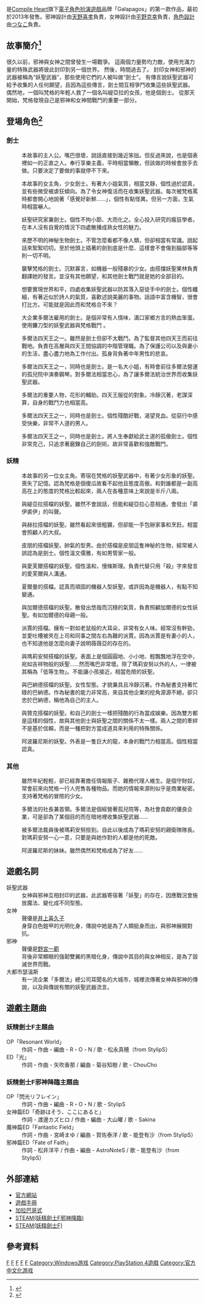 {{Infobox VG
| title = 妖精劍士f
| japanese = フェアリーフェンサー エフ
| english = Fairy Fencer F
| image = [[File:Fairy_Fencer_f.jpg|250px]]
| caption = 《妖精劍士f》日版封面
| platforms = [[PlayStation_3|PlayStation 3]]、[[PlayStation_4|PlayStation 4]]、[[Microsoft_Windows|Microsoft Windows]]
| genre = [[电子角色扮演游戏|角色扮演]]
| developer = [[Compile_Heart|Compile Heart]]
| publisher = {{vgr|JP|Compile Heart|欧美|[[NIS_America|NIS America]]<small>（PS3）</small>|WW|Idea Factory}}
| director = 
| producer = 
| writer = 
| artist = [[天野喜孝|天野喜孝]]、[[平野克幸|平野克幸]]、[[Tsunako|Tsunako]]
| composer = [[植松伸夫|植松伸夫]]（Earthbound Papas）
| series =
| engine = 
| modes = [[单人游戏|單人]]
| released =  {{Infobox VG/C|2013年10月10日| '''PlayStation 3'''<br>{{vgr|JP|October 10, 2013|NA|September 16, 2014|EU|September 19, 2014|AU|September 25, 2014}}'''Microsoft Windows'''{{vgr|WW|August 4, 2015}}'''PlayStation 4'''<br>{{vgr|JP|November 5, 2015|EU|2016|NA|2016}}'''Steam'''{{vgrelease|WW|2017年2月14日}} }}

}}

{{Vgname|妖精劍士f|ja=フェアリーフェンサー エフ|en=Fairy Fencer F}}是[[Compile_Heart|Compile Heart]]旗下[[電子角色扮演遊戲|電子角色扮演遊戲]]品牌「Galapagos」的第一款作品，最初於2013年發售。邪神設計由[[天野喜孝|天野喜孝]]負責，女神設計由[[平野克幸|平野克幸]]負責，[[角色設計|角色設計]]由[[つなこ|つなこ]]負責。

== 故事簡介<ref>{{cite web|url=http://www.ideafintl.com/fairyfencerf/#/story|title=Fairy Fencerf F Story|language=en|accessdate=2017-07-06|archive-date=2017-06-30|archive-url=https://web.archive.org/web/20170630142139/http://www.ideafintl.com/fairyfencerf/#/story|dead-url=no}}</ref> ==
很久以前，邪神與女神之間曾發生一場戰爭。
這兩個力量勢均力敵，使用充滿力量的特殊武器將彼此封印到另一個世界。
然後，時間過去了。
封印女神和邪神的武器被稱為“妖聖武器”，那些使用它們的人被叫做“劍士”。
有傳言說妖聖武器可給予收集的人任何願望，且因為這些傳言，劍士間互相爭鬥收集這些妖聖武器。
偶然地，一個叫梵格的年輕人救了一個名叫緹亞拉的女孩，他是個劍士。
從那天開始，梵格發現自己是邪神和女神間戰鬥的重要一部分。

== 登場角色<ref>{{cite web|url=http://www.ideafintl.com/fairyfencerf/#/chara|title=Fairy Fencerf F Character|language=en|accessdate=2017-07-06|archive-date=2017-06-30|archive-url=https://web.archive.org/web/20170630142139/http://www.ideafintl.com/fairyfencerf/#/chara|dead-url=no}}</ref> ==
=== 劍士 ===
;{{nihongo|梵格|ファング|Fang|配音：[[逢坂良太|逢坂良太]]}}
:本故事的主人公。嘴巴很壞，說話直接到幾近笨拙。但反過來說，也是個表裡如一的正直之人。奉行享樂主義，平時相當懶散，但該做的時候會放手去做。只要決定了要做的事就停不下來。

;{{nihongo|緹亞拉‧緹利斯‧緹亞斯|ティアラ・ティリス ・ティアーズ|Tiara|配音：[[石原夏織|石原夏織]]}}
:本故事的女主角，少女劍士。有著大小姐氣質，相當文靜，個性過於認真，並有些微受被虐狂傾向。為了令女神復活而在收集妖聖武器。每次被梵格罵時都會開心地說著「感覺好新鮮……」，個性有點怪異。但另一方面，生氣時相當嚇人。

;{{nihongo|赫拉‧赫雷|ハーラー・ハーレィ |Harler|配音：[[東山奈央|東山奈央]]}}
:妖聖研究家兼劍士。個性不拘小節、大而化之。全心投入研究的瘋狂學者。在本人沒有自覺的情況下四處散播成熟女性的魅力。

;{{nihongo|皮朋|ピピン|Pipin|配音：[[下田麻美|下田麻美]]}}
:來歷不明的神秘生物劍士。不管怎麼看都不像人類，但卻相當有常識。說起話來絮絮叨叨。至於他頭上插著的劍到底是什麼、這樣會不會傷到腦部等等則一切不明。

;{{nihongo|愛芙爾|エフォール|Effole|配音：[[新田惠海|新田惠海]]}}
:襲擊梵格的劍士。沉默寡言，如機器一般殘暴的少女。由搭擋妖聖果林負責翻譯她的發言。並沒有其他願望，和其他劍士戰鬥就是她的全部目的。

;{{nihongo|夏爾曼·查爾斯蘭扎|シャルマン・ シャルルランザ|Shalman|配音：[[江口拓也|江口拓也]]}}
:想要實現世界和平，四處收集妖聖武器以防其落入惡徒手中的劍士。個性纖細，有著近似於詩人的氣質，喜歡述說美麗的事物。話語中富含機智，很會打比方。可能就是因此而和梵格合不來？

;{{nihongo|加爾德‧加爾穆茲歐姆|ガルド・ガルムズオム|Gald|配音：[[栗律貴嗣|栗律貴嗣]]}}
:大企業多爾法雇用的劍士。是個非常有人情味，滿口家鄉方言的熱血笨蛋。使用鐮刀型的妖聖武器與梵格戰鬥 。

;{{nihongo|派賈|パイが|Paiga|配音：[[上田燿司|上田燿司]]}}
:多爾法四天王之一。雖然是劍士但卻不太戰鬥。為了監督其他四天王而前往戰地。負責在高層與四天王間協調的中階管理職。為了保護公司以及與妻小的生活，盡心盡力地為工作付出。孤身背負著中年男性的悲哀。

;{{nihongo|瑪莉安努|マリアノ|Mariano|配音：[[田邊留依|田邊留依]]}}
:多爾法四天王之一，同時也是劍士。是一名大小姐，有時會前往多爾法營運的孤兒院中演奏鋼琴。對多爾法相當忠心，為了讓多爾法統治世界而收集妖聖武器。

;{{nihongo|巴納德|バーナード|Bernard|配音：[[村上幸平|村上幸平]]}}
:多爾法的重要人物，花形的輔助。四天王服從的對象。冷靜沉著，老謀深算，自身的戰鬥力也相當高。

;{{nihongo|贊克|ザンク|Zenke}}
:多爾法四天王之一，同時也是劍士。個性殘酷好戰，渴望見血。從惡行中感受快樂，非常不人道的男人。

;{{nihongo|阿波羅尼斯|アポローネス|Apollonius}}
:多爾法四天王之一，同時也是劍士。將人生奉獻給武士道的孤傲劍士。個性非常克己，只追求著磨鍊自己的劍術。故非常喜歡和強敵戰鬥。

=== 妖精 ===
;{{nihongo|艾琳|アリン|Alyn|配音：[[大久保瑠美|大久保瑠美]]}}
:本故事的另一位女主角。寄宿在梵格的妖聖武器中，有著少女形象的妖聖。喪失了記憶。認為梵格是個傻瓜故看不起他且態度高傲。和對誰都是一副高高在上的態度的梵格比較起來，兩人在各種意味上來說是半斤八兩。

;{{nihongo|裘伊|キュイ|Cui|配音：[[能登有沙|能登有沙]]}}
:與緹亞拉搭檔的妖聖。雖然不會說話，但能和緹亞拉心意相通。會發出「裘伊裘伊」的叫聲。

;{{nihongo|巴赫斯|バハス|Bahas|配音：[[てらそままさき|てらそままさき]]}}
:與赫拉搭檔的妖聖。雖然看起來很粗獷，但卻能一手包辦家事和烹飪。相當會照顧人的大叔。

;{{nihongo|總司|ソウジ|souji|配音：[[小野友樹|小野友樹]]}}
:皮朋的搭檔妖聖。帥氣的型男。由於搭檔是皮朋這隻神秘的生物，經常被人誤認為是劍士。個性溫文儒雅，有如男管家一般。

;{{nihongo|果林|果林|Karin|配音：[[大橋彩香|大橋彩香]]}}
:與愛芙爾搭檔的妖聖。個性溫和，慢條斯理。負責代替只用「殺」字來發言的愛芙爾與人溝通。

;{{nihongo|龍心|リュウシン|Ryushin|配音：[[中村大樹|中村大樹]]}}
:夏爾曼的搭檔。認真而頑固的機器人型妖聖。或許因為是機器人，有點不知變通。

;{{nihongo|瑪莉莎|マリサ|Marisa|配音：[[井出佳耶乃|井出佳耶乃]]}}
:與加爾德搭檔的妖聖。散發出悠哉而沉穩的氣質，負責照顧加爾德的女性妖聖。有如加爾德的母親一般。

;{{nihongo|薇薇亞|ビビア|Vivia|配音：[[安田奈緒子|安田奈緒子]]}}
:派賈的搭檔。擁有一對如老鼠般的大耳朵，非常有女人味。經常沒有幹勁，並愛吐槽被夾在上司和同事之間左右為難的派賈。因為派賈是有妻小的人，也不知道他是怎麼向妻子說明薇薇亞的存在的。

;{{nihongo|庫拉拉|クララ|Kurara|配音：[[豐田萌繪|豐田萌繪]]}}
:與瑪莉安努搭檔的妖聖。表面上是個圓圓地、小小地、輕飄飄地浮在空中，宛如吉祥物般的妖聖……然而嘴巴非常壞。除了瑪莉安努以外的人，一律被其稱為「低等生物」。不能讓小孩接近，相當危險的妖聖。

;{{nihongo|布菈蒂|ブラッディ|Bloody|配音：[[駒形友梨|駒形友梨]]}}
:與巴納德搭檔的妖聖。女性型態。才貌兼具且冷靜沉著。作為秘書支持著忙碌的巴納德。作為秘書的能力非常高，來自其他企業的挖角源源不絕，卻只忠於巴納德，稱他為自己的主人。

;{{nihongo|德拉|デラ|Della}}
:與贊克搭檔的妖聖。和自己的劍士一樣把殘酷的行為當成娛樂。因為雙方都是這樣的個性，故與其他劍士與妖聖之間的關係不太一樣。兩人之間的牽絆不是基於信賴，而是一種把對方當成道具來利用的特殊關係。

;{{nihongo|瑟格羅|セグロ|Seguro}}
:阿波羅尼斯的妖聖。外表是一隻巨大的龍，本身的戰鬥力相當高。個性相當認真。

=== 其他 ===
;{{nihongo|蘿洛|ロロ|Lola|配音：[[井口裕香|井口裕香]]}}
:雖然年紀輕輕，卻已經靠著擔任情報販子、雜務代理人維生。是個守財奴，常會前來向梵格一行人兜售各種物品。而她的情報來源則似乎是商業秘密。支持著梵格的冒險的少女。

;{{nihongo|花形|花形|Hanagata|配音：[[弦德|弦德]]}}
:多爾法的社長兼首領。多爾法是個經營著孤兒院等，為社會貢獻的優良企業，可是卻為了某個目的而在暗地裡收集妖聖武器……

;{{nihongo|札奇|ザギ|Zagi}}
:被多爾法裁員後被瑪莉安努撿到。自此以後成為了瑪莉安努的親衛隊隊長。對瑪莉安努一心一意，只要是與她作對的人都是他的死敵。

;{{nihongo|愛蜜莉|エミリ|Emily|配音：[[三澤紗千香|三澤紗千香]]}}
:阿波羅尼斯的妹妹。雖然偶然和梵格成為了好友……

== 遊戲名詞 ==
;妖聖武器
:女神與邪神互相封印的武器，此武器寄宿著「妖聖」的存在，因應戰況會施放魔法、變化成不同型態。
;女神
:聲優是[[井上喜久子|井上喜久子]]
:身穿白色鎧甲的光明化身，傳說中她是為了人類挺身而出，與邪神展開對抗。
;邪神
:聲優是[[野宮一範|野宮一範]]
:背後非常顯眼的強韌雙翼的黑暗化身，傳說中其目的與女神相反，是為了毀滅世界而戰。
;大都市瑟溫斯
:有一流企業「多爾法」總公司耳聞名的大城市，城裡流傳著女神與邪神的傳說，以及與傳說有關的妖聖武器流言。

== 遊戲主題曲 ==

=== 妖精劍士F主題曲 ===

; OP「Resonant World」
: 作詞・作曲・編曲 - R・O・N / 歌 - 松永真穂（from StylipS）
; ED「光」
: 作詞・作曲 - 矢吹香那 / 編曲 - 菊谷知樹 / 歌 - ChouCho

=== 妖精劍士F邪神降臨主題曲 ===

; OP「閃光リフレイン」
: 作詞・作曲・編曲 - R・O・N / 歌 - StylipS
; 女神篇ED「奇跡はそう、ここにあると」
: 作詞 - 渡邊カズヒロ / 作曲・編曲 - 大山曜 / 歌 - Sakina
; 魔神篇ED「Fantastic Field」
: 作詞・作曲 - 宮崎まゆ / 編曲 - 賀佐泰洋 / 歌 - 能登有沙（from StylipS）
; 邪神篇ED「Fate of Faith」
: 作詞 - 松井洋平 / 作曲・編曲 - AstroNoteS / 歌 - 能登有沙（from StylipS）

== 外部連結 ==
* [http://www.ideafintl.com/fairyfencerf/ 官方網站]{{Wayback|url=http://www.ideafintl.com/fairyfencerf/ |date=20170630142139 }}
* [http://www.ideafintl.com/fairyfencerf/pc_manual/FairyFencerF_M.pdf 遊戲手冊]{{Wayback|url=http://www.ideafintl.com/fairyfencerf/pc_manual/FairyFencerF_M.pdf |date=20150921224907 }}
* [http://www.compileheart.com/galapagos_rpg/ 加拉巴哥式]{{Wayback|url=http://www.compileheart.com/galapagos_rpg/ |date=20150808005943 }}
* [https://store.steampowered.com/app/524580/Fairy_Fencer_F_Advent_Dark_Force____ADVENT_DARK_FORCE___F_ADVENT_DARK_FORCE/ STEAM(妖精劍士F邪神降臨)] {{Wayback|url=https://store.steampowered.com/app/524580/Fairy_Fencer_F_Advent_Dark_Force____ADVENT_DARK_FORCE___F_ADVENT_DARK_FORCE/ |date=20201117021516 }}
*[https://store.steampowered.com/app/347830/Fairy_Fencer_F/ STEAM(妖精劍士F)] {{Wayback|url=https://store.steampowered.com/app/347830/Fairy_Fencer_F/ |date=20210122013214 }}

==參考資料==
{{reflist}}

[[Category:2013年电子游戏|F]]
[[Category:奇幻电子游戏|F]]
[[Category:Idea_Factory游戏|F]]
[[Category:電子角色扮演遊戲|F]]
[[Category:PlayStation_3游戏|F]]
[[Category:Windows游戏|Category:Windows游戏]]
[[Category:PlayStation_4遊戲|Category:PlayStation 4遊戲]]
[[Category:官方中文化游戏|Category:官方中文化游戏]]